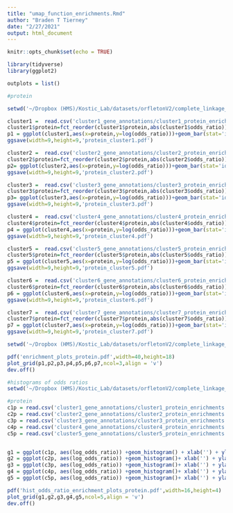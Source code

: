 ```yaml
---
title: "umap_function_enrichments.Rmd"
author: "Braden T Tierney"
date: "2/27/2021"
output: html_document
---
```


```r
knitr::opts_chunk$set(echo = TRUE)
```

```r
library(tidyverse)
library(ggplot2)
```

```r
outplots = list()
```


```r
#protein

setwd('~/Dropbox (HMS)/Kostic_Lab/datasets/orfletonV2/complete_linkage_analysis/UMAP_enrichment3_BY/')

cluster1 =  read.csv('cluster1_gene_annotations/cluster1_protein_enrichments.txt',sep='\t',quote="") %>% filter(fdr<0.05) %>% arrange(desc(present_group_interest_counts)) %>% head(25)
cluster1$protein=fct_reorder(cluster1$protein,abs(cluster1$odds_ratio))
p1 = ggplot(cluster1,aes(x=protein,y=log(odds_ratio)))+geom_bar(stat='identity') + geom_errorbar(aes(ymin=log(lower95_CI), ymax=log(upper95_CI)), width=.2, position=position_dodge(.9))+ coord_flip()+xlab('')  
ggsave(width=9,height=9,'protein_cluster1.pdf')

cluster2 =  read.csv('cluster2_gene_annotations/cluster2_protein_enrichments.txt',sep='\t',quote="") %>% filter(fdr<0.05) %>% arrange(desc(present_group_interest_counts))  %>% head(25)
cluster2$protein=fct_reorder(cluster2$protein,abs(cluster2$odds_ratio))
p2= ggplot(cluster2,aes(x=protein,y=log(odds_ratio)))+geom_bar(stat='identity') + geom_errorbar(aes(ymin=log(lower95_CI), ymax=log(upper95_CI)), width=.2, position=position_dodge(.9))+ coord_flip()+xlab('') 
ggsave(width=9,height=9,'protein_cluster2.pdf')

cluster3 =  read.csv('cluster3_gene_annotations/cluster3_protein_enrichments.txt',sep='\t',quote="") %>% filter(fdr<0.05) %>% arrange(desc(present_group_interest_counts))  %>% head(25)
cluster3$protein=fct_reorder(cluster3$protein,abs(cluster3$odds_ratio))
p3= ggplot(cluster3,aes(x=protein,y=log(odds_ratio)))+geom_bar(stat='identity') + geom_errorbar(aes(ymin=log(lower95_CI), ymax=log(upper95_CI)), width=.2, position=position_dodge(.9))+ coord_flip()+xlab('') 
ggsave(width=9,height=9,'protein_cluster3.pdf')

cluster4 =  read.csv('cluster4_gene_annotations/cluster4_protein_enrichments.txt',sep='\t',quote="") %>% filter(fdr<0.05) %>% arrange(desc(present_group_interest_counts))  %>% head(25)
cluster4$protein=fct_reorder(cluster4$protein,abs(cluster4$odds_ratio))
p4 = ggplot(cluster4,aes(x=protein,y=log(odds_ratio)))+geom_bar(stat='identity') + geom_errorbar(aes(ymin=log(lower95_CI), ymax=log(upper95_CI)), width=.2, position=position_dodge(.9))+ coord_flip()+xlab('') 
ggsave(width=9,height=9,'protein_cluster4.pdf')

cluster5 =  read.csv('cluster5_gene_annotations/cluster5_protein_enrichments.txt',sep='\t',quote="") %>% filter(fdr<0.05) %>% arrange(desc(present_group_interest_counts))  %>% head(25)
cluster5$protein=fct_reorder(cluster5$protein,abs(cluster5$odds_ratio))
p5 = ggplot(cluster5,aes(x=protein,y=log(odds_ratio)))+geom_bar(stat='identity') + geom_errorbar(aes(ymin=log(lower95_CI), ymax=log(upper95_CI)), width=.2, position=position_dodge(.9))+ coord_flip()+xlab('') 
ggsave(width=9,height=9,'protein_cluster5.pdf')

cluster6 =  read.csv('cluster6_gene_annotations/cluster6_protein_enrichments.txt',sep='\t',quote="") %>% filter(fdr<0.05) %>% arrange(desc(present_group_interest_counts))  %>% head(25)
cluster6$protein=fct_reorder(cluster6$protein,abs(cluster6$odds_ratio))
p6 = ggplot(cluster6,aes(x=protein,y=log(odds_ratio)))+geom_bar(stat='identity') + geom_errorbar(aes(ymin=log(lower95_CI), ymax=log(upper95_CI)), width=.2, position=position_dodge(.9))+ coord_flip()+xlab('') 
ggsave(width=9,height=9,'protein_cluster6.pdf')

cluster7 =  read.csv('cluster7_gene_annotations/cluster7_protein_enrichments.txt',sep='\t',quote="") %>% filter(fdr<0.05) %>% arrange(desc(present_group_interest_counts))  %>% head(25)
cluster7$protein=fct_reorder(cluster7$protein,abs(cluster7$odds_ratio))
p7 = ggplot(cluster7,aes(x=protein,y=log(odds_ratio)))+geom_bar(stat='identity') + geom_errorbar(aes(ymin=log(lower95_CI), ymax=log(upper95_CI)), width=.2, position=position_dodge(.9))+ coord_flip()+xlab('') 
ggsave(width=9,height=9,'protein_cluster7.pdf')


```

```r
setwd('~/Dropbox (HMS)/Kostic_Lab/datasets/orfletonV2/complete_linkage_analysis/UMAP_enrichment3_BY/')

pdf('enrichment_plots_protein.pdf',width=40,height=18)
plot_grid(p1,p2,p3,p4,p5,p6,p7,ncol=3,align = 'v')
dev.off() 

```

```r
#histograms of odds ratios
setwd('~/Dropbox (HMS)/Kostic_Lab/datasets/orfletonV2/complete_linkage_analysis/UMAP_enrichment3_BY/')

#protein
c1p = read.csv('cluster1_gene_annotations/cluster1_protein_enrichments.txt',sep='\t',quote="") %>% filter(fdr<0.05) %>% mutate(log_odds_ratio = log(odds_ratio)) %>% select(log_odds_ratio) 
c2p = read.csv('cluster2_gene_annotations/cluster2_protein_enrichments.txt',sep='\t',quote="") %>% filter(fdr<0.05) %>% mutate(log_odds_ratio = log(odds_ratio)) %>% select(log_odds_ratio) 
c3p = read.csv('cluster3_gene_annotations/cluster3_protein_enrichments.txt',sep='\t',quote="") %>% filter(fdr<0.05) %>% mutate(log_odds_ratio = log(odds_ratio)) %>% select(log_odds_ratio) 
c4p = read.csv('cluster4_gene_annotations/cluster4_protein_enrichments.txt',sep='\t',quote="") %>% filter(fdr<0.05) %>% mutate(log_odds_ratio = log(odds_ratio)) %>% select(log_odds_ratio) 
c5p = read.csv('cluster5_gene_annotations/cluster5_protein_enrichments.txt',sep='\t',quote="") %>% filter(fdr<0.05) %>% mutate(log_odds_ratio = log(odds_ratio)) %>% select(log_odds_ratio) 


g1 = ggplot(c1p, aes(log_odds_ratio)) +geom_histogram() + xlab('') + ylab('')+ xlim(-10,10) +ylim(0,700)
g2 = ggplot(c2p, aes(log_odds_ratio)) +geom_histogram()+ xlab('') + ylab('')+ xlim(-10,10) +ylim(0,700)
g3 = ggplot(c3p, aes(log_odds_ratio)) +geom_histogram()+ xlab('') + ylab('')+ xlim(-10,10) +ylim(0,700)
g4 = ggplot(c4p, aes(log_odds_ratio)) +geom_histogram()+ xlab('') + ylab('')+ xlim(-10,10) +ylim(0,700)
g5 = ggplot(c5p, aes(log_odds_ratio)) +geom_histogram()+ xlab('') + ylab('')+ xlim(-10,10) +ylim(0,700)

pdf('hist_odds_ratio_enrichment_plots_protein.pdf',width=16,height=4)
plot_grid(g1,g2,g3,g4,g5,ncol=5,align = 'v')
dev.off() 

```












